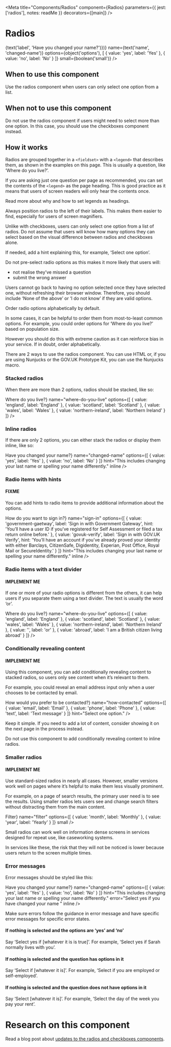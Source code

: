 
<Meta
  title="Components/Radios"
  component={Radios}
  parameters={{
    jest: ['radios'],
    notes: readMe
  }}
  decorators={[main]}
/>

# Radios

<Preview withToolbar>
  <Story name="Radios">
    <Radios
      className={text('className')}
      disabled={boolean('disabled', false)}
      error={text('error')}
      hint={text('hint', 'This includes changing your last name or spelling your name differently.')}
      id={text('id')}
      inline={boolean('inline'), true}
      label={(<h1>{text('label', 'Have you changed your name?')}</h1>)}
      name={text('name', 'changed-name')}
      options={object('options'), [
        { value: 'yes', label: 'Yes' },
        { value: 'no', label: 'No' }
      ]}
      small={boolean('small')}
    />
  </Story>
</Preview>

<Props of={Radios} />


## When to use this component

Use the radios component when users can only select one option from a list.


## When not to use this component

Do not use the radios component if users might need to select more than one option. In this case, you should use the checkboxes component instead.


## How it works

Radios are grouped together in a `<fieldset>` with a `<legend>` that describes them, as shown in the examples on this page. This is usually a question, like ‘Where do you live?’.

If you are asking just one question per page as recommended, you can set the contents of the `<legend>` as the page heading. This is good practice as it means that users of screen readers will only hear the contents once.

Read more about why and how to set legends as headings.

Always position radios to the left of their labels. This makes them easier to find, especially for users of screen magnifiers.

Unlike with checkboxes, users can only select one option from a list of radios. Do not assume that users will know how many options they can select based on the visual difference between radios and checkboxes alone.

If needed, add a hint explaining this, for example, ‘Select one option’.

Do not pre-select radio options as this makes it more likely that users will:

- not realise they’ve missed a question
- submit the wrong answer

Users cannot go back to having no option selected once they have selected one, without refreshing their browser window. Therefore, you should include ‘None of the above’ or ‘I do not know’ if they are valid options.

Order radio options alphabetically by default.

In some cases, it can be helpful to order them from most-to-least common options. For example, you could order options for ‘Where do you live?’ based on population size.

However you should do this with extreme caution as it can reinforce bias in your service. If in doubt, order alphabetically.

There are 2 ways to use the radios component. You can use HTML or, if you are using Nunjucks or the GOV.UK Prototype Kit, you can use the Nunjucks macro.


### Stacked radios

When there are more than 2 options, radios should be stacked, like so:

<Preview>
  <Story name="Standard">
    <Radios
      label={<h1>Where do you live?</h1>}
      name="where-do-you-live"
      options={[
        { value: 'england', label: 'England' },
        { value: 'scotland', label: 'Scotland' },
        { value: 'wales', label: 'Wales' },
        { value: 'northern-ireland', label: 'Northern Ireland' }
      ]}
    />
  </Story>
</Preview>


### Inline radios

If there are only 2 options, you can either stack the radios or display them inline, like so:

<Preview>
  <Story name="Inline">
    <Radios
      label={<h1>Have you changed your name?</h1>}
      name="changed-name"
      options={[
        { value: 'yes', label: 'Yes' },
        { value: 'no', label: 'No' }
      ]}
      hint="This includes changing your last name or spelling your name differently."
      inline
    />
  </Story>
</Preview>


### Radio items with hints

#### FIXME

You can add hints to radio items to provide additional information about the options.

<Preview>
  <Story name="Hints">
    <Radios
      label={<h1>How do you want to sign in?</h1>}
      name="sign-in"
      options={[
        {
          value: 'government-gaetway',
          label: 'Sign in with Government Gateway',
          hint: 'You’ll have a user ID if you’ve registered for Self Assessment or filed a tax return online before.'
        },
        {
          value: 'govuk-verify',
          label: 'Sign in with GOV.UK Verify',
          hint: 'You’ll have an account if you’ve already proved your identity with either Barclays, CitizenSafe, Digidentity, Experian, Post Office, Royal Mail or SecureIdentity.'
        }
      ]}
      hint="This includes changing your last name or spelling your name differently."
      inline
    />
  </Story>
</Preview>


### Radio items with a text divider

#### IMPLEMENT ME

If one or more of your radio options is different from the others, it can help users if you separate them using a text divider. The text is usually the word ‘or’.

<Preview>
  <Story name="Divider">
    <Radios
      label={<h1>Where do you live?</h1>}
      name="where-do-you-live"
      options={[
        { value: 'england', label: 'England' },
        { value: 'scotland', label: 'Scotland' },
        { value: 'wales', label: 'Wales' },
        { value: 'northern-ireland', label: 'Northern Ireland' },
        { value: '', label: 'or' },
        { value: 'abroad', label: 'I am a British citizen living abroad' }
      ]}
    />
  </Story>
</Preview>


### Conditionally revealing content

#### IMPLEMENT ME

Using this component, you can add conditionally revealing content to stacked radios, so users only see content when it’s relevant to them.

For example, you could reveal an email address input only when a user chooses to be contacted by email.

<Preview>
  <Story name="Content">
    <Radios
      label={<h1>How would you prefer to be contacted?</h1>}
      name="how-contacted"
      options={[
        { value: 'email', label: 'Email' },
        { value: 'phone', label: 'Phone' },
        { value: 'text', label: 'Text message' }
      ]}
      hint="Select one option."
    />
  </Story>
</Preview>


Keep it simple. If you need to add a lot of content, consider showing it on the next page in the process instead.

Do not use this component to add conditionally revealing content to inline radios.


### Smaller radios

#### IMPLEMENT ME

Use standard-sized radios in nearly all cases. However, smaller versions work well on pages where it’s helpful to make them less visually prominent.

For example, on a page of search results, the primary user need is to see the results. Using smaller radios lets users see and change search filters without distracting them from the main content.

<Preview>
  <Story name="Small">
    <Radios
      label={<h3>Filter</h3>}
      name="filter"
      options={[
        { value: 'month', label: 'Monthly' },
        { value: 'year', label: 'Yearly' }
      ]}
      small
    />
  </Story>
</Preview>


Small radios can work well on information dense screens in services designed for repeat use, like caseworking systems.

In services like these, the risk that they will not be noticed is lower because users return to the screen multiple times.


### Error messages

Error messages should be styled like this:

<Preview>
  <Story name="Errors">
    <Radios
      label={<h1>Have you changed your name?</h1>}
      name="changed-name"
      options={[
        { value: 'yes', label: 'Yes' },
        { value: 'no', label: 'No' }
      ]}
      hint="This includes changing your last name or spelling your name differently."
      error="Select yes if you have changed your name "
      inline
    />
  </Story>
</Preview>

Make sure errors follow the guidance in error message and have specific error messages for specific error states.


#### If nothing is selected and the options are ‘yes’ and ‘no’

Say ‘Select yes if [whatever it is is true]’.
For example, ‘Select yes if Sarah normally lives with you’.


#### If nothing is selected and the question has options in it

Say ‘Select if [whatever it is]’.
For example, ‘Select if you are employed or self-employed’.


#### If nothing is selected and the question does not have options in it

Say ‘Select [whatever it is]’.
For example, ‘Select the day of the week you pay your rent’.

# Research on this component

Read a blog post about [updates to the radios and checkboxes components].

[updates to the radios and checkboxes components]: https://designnotes.blog.gov.uk/2016/11/30/weve-updated-the-radios-and-checkboxes-on-gov-uk/
